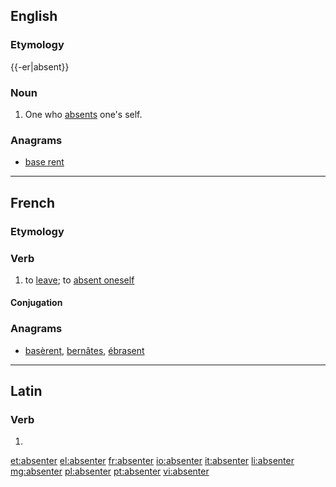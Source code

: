 ==English==

===Etymology===
{{-er|absent}}

===Noun===
{{en-noun}}

# One who [[absent]]s one's self.

===Anagrams===
* [[base rent#English|base rent]]

----

==French==

===Etymology===
{{suffix|absent|er|lang=fr}}

===Verb===
{{fr-verb|sg=s'absenter}}

# {{context|always reflexive}} to [[leave]]; to [[absent#Verb|absent oneself]]

====Conjugation====
{{fr-conj-er|absent|être}}

===Anagrams===
* [[basèrent#French|basèrent]], [[bernâtes#French|bernâtes]], [[ébrasent#French|ébrasent]]

----

==Latin==

===Verb===
{{la-verb-form|absenter}}

# {{conjugation of|absento|absentō|1|s|pres|pass|sub|lang=la}}
{{count page|[[Wiktionary:Page count]]}}

[[et:absenter]]
[[el:absenter]]
[[fr:absenter]]
[[io:absenter]]
[[it:absenter]]
[[li:absenter]]
[[mg:absenter]]
[[pl:absenter]]
[[pt:absenter]]
[[vi:absenter]]